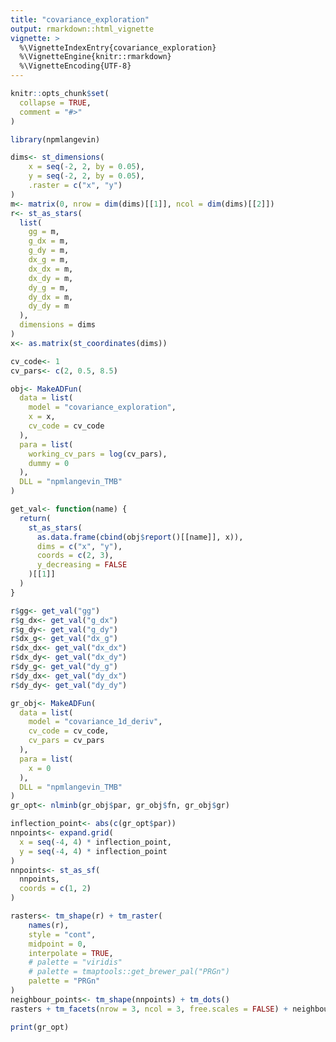 ```yaml
---
title: "covariance_exploration"
output: rmarkdown::html_vignette
vignette: >
  %\VignetteIndexEntry{covariance_exploration}
  %\VignetteEngine{knitr::rmarkdown}
  %\VignetteEncoding{UTF-8}
---
```


```r
knitr::opts_chunk$set(
  collapse = TRUE,
  comment = "#>"
)
```

```r
library(npmlangevin)
```

```r
dims<- st_dimensions(
    x = seq(-2, 2, by = 0.05),
    y = seq(-2, 2, by = 0.05),
    .raster = c("x", "y")
)
m<- matrix(0, nrow = dim(dims)[[1]], ncol = dim(dims)[[2]])
r<- st_as_stars(
  list(
    gg = m,
    g_dx = m,
    g_dy = m,
    dx_g = m,
    dx_dx = m,
    dx_dy = m,
    dy_g = m,
    dy_dx = m,
    dy_dy = m
  ),
  dimensions = dims
)
x<- as.matrix(st_coordinates(dims))
```

```r
cv_code<- 1
cv_pars<- c(2, 0.5, 8.5)
```

```r
obj<- MakeADFun(
  data = list(
    model = "covariance_exploration",
    x = x,
    cv_code = cv_code
  ),
  para = list(
    working_cv_pars = log(cv_pars),
    dummy = 0
  ),
  DLL = "npmlangevin_TMB"
)
```

```r
get_val<- function(name) {
  return(
    st_as_stars(
      as.data.frame(cbind(obj$report()[[name]], x)),
      dims = c("x", "y"),
      coords = c(2, 3),
      y_decreasing = FALSE
    )[[1]]
  )
}

r$gg<- get_val("gg")
r$g_dx<- get_val("g_dx")
r$g_dy<- get_val("g_dy")
r$dx_g<- get_val("dx_g")
r$dx_dx<- get_val("dx_dx")
r$dx_dy<- get_val("dx_dy")
r$dy_g<- get_val("dy_g")
r$dy_dx<- get_val("dy_dx")
r$dy_dy<- get_val("dy_dy")
```

```r
gr_obj<- MakeADFun(
  data = list(
    model = "covariance_1d_deriv",
    cv_code = cv_code,
    cv_pars = cv_pars
  ),
  para = list(
    x = 0
  ),
  DLL = "npmlangevin_TMB"
)
gr_opt<- nlminb(gr_obj$par, gr_obj$fn, gr_obj$gr)

inflection_point<- abs(c(gr_opt$par))
nnpoints<- expand.grid(
  x = seq(-4, 4) * inflection_point,
  y = seq(-4, 4) * inflection_point
)
nnpoints<- st_as_sf(
  nnpoints,
  coords = c(1, 2)
)
```

```r
rasters<- tm_shape(r) + tm_raster(
    names(r),
    style = "cont",
    midpoint = 0,
    interpolate = TRUE,
    # palette = "viridis"
    # palette = tmaptools::get_brewer_pal("PRGn")
    palette = "PRGn"
)
neighbour_points<- tm_shape(nnpoints) + tm_dots()
rasters + tm_facets(nrow = 3, ncol = 3, free.scales = FALSE) + neighbour_points + tm_layout(legend.outside = FALSE)
```

```r
print(gr_opt)
```